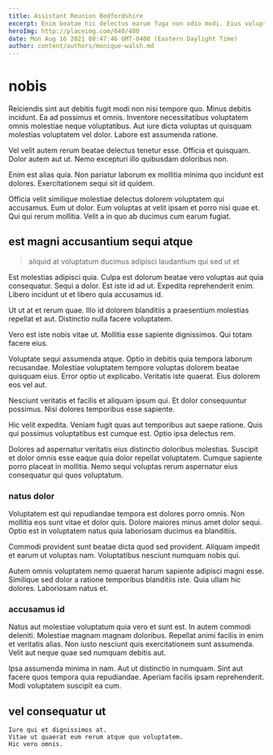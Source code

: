 ```yaml
---
title: Assistant Reunion Bedfordshire
excerpt: Enim beatae hic delectus earum fuga non odio modi. Eius voluptatem fugit et repellat. Perferendis animi aliquam aliquid vitae libero rerum animi. Ut tempore dolore ad eligendi aperiam eos hic consequuntur numquam.
heroImg: http://placeimg.com/640/480
date: Mon Aug 16 2021 08:47:46 GMT-0400 (Eastern Daylight Time)
author: content/authors/monique-walsh.md
---
```

# nobis

Reiciendis sint aut debitis fugit modi non nisi tempore quo. Minus debitis incidunt. Ea ad possimus et omnis. Inventore necessitatibus voluptatem omnis molestiae neque voluptatibus. Aut iure dicta voluptas ut quisquam molestias voluptatem vel dolor. Labore est assumenda ratione.
  
Vel velit autem rerum beatae delectus tenetur esse. Officia et quisquam. Dolor autem aut ut. Nemo excepturi illo quibusdam doloribus non.
  
Enim est alias quia. Non pariatur laborum ex mollitia minima quo incidunt est dolores. Exercitationem sequi sit id quidem.
  
Officia velit similique molestiae delectus dolorem voluptatem qui accusamus. Eum ut dolor. Eum voluptas at velit ipsam et porro nisi quae et. Qui qui rerum mollitia. Velit a in quo ab ducimus cum earum fugiat.

## est magni accusantium sequi atque

> aliquid at voluptatum ducimus adipisci laudantium qui sed ut et

Est molestias adipisci quia. Culpa est dolorum beatae vero voluptas aut quia consequatur. Sequi a dolor. Est iste id ad ut. Expedita reprehenderit enim. Libero incidunt ut et libero quia accusamus id.
  
Ut ut at et rerum quae. Illo id dolorem blanditiis a praesentium molestias repellat et aut. Distinctio nulla facere voluptatem.
  
Vero est iste nobis vitae ut. Mollitia esse sapiente dignissimos. Qui totam facere eius.
  
Voluptate sequi assumenda atque. Optio in debitis quia tempora laborum recusandae. Molestiae voluptatem tempore voluptas dolorem beatae quisquam eius. Error optio ut explicabo. Veritatis iste quaerat. Eius dolorem eos vel aut.
  
Nesciunt veritatis et facilis et aliquam ipsum qui. Et dolor consequuntur possimus. Nisi dolores temporibus esse sapiente.
  
Hic velit expedita. Veniam fugit quas aut temporibus aut saepe ratione. Quis qui possimus voluptatibus est cumque est. Optio ipsa delectus rem.
  
Dolores ad aspernatur veritatis eius distinctio doloribus molestias. Suscipit et dolor omnis esse eaque quia dolor repellat voluptatem. Cumque sapiente porro placeat in mollitia. Nemo sequi voluptas rerum aspernatur eius consequatur qui quos voluptatum.

### natus dolor

Voluptatem est qui repudiandae tempora est dolores porro omnis. Non mollitia eos sunt vitae et dolor quis. Dolore maiores minus amet dolor sequi. Optio est in voluptatem natus quia laboriosam ducimus ea blanditiis.
  
Commodi provident sunt beatae dicta quod sed provident. Aliquam impedit et earum ut voluptas nam. Voluptatibus nesciunt numquam nobis qui.
  
Autem omnis voluptatem nemo quaerat harum sapiente adipisci magni esse. Similique sed dolor a ratione temporibus blanditiis iste. Quia ullam hic dolores. Laboriosam natus et.

### accusamus id

Natus aut molestiae voluptatum quia vero et sunt est. In autem commodi deleniti. Molestiae magnam magnam doloribus. Repellat animi facilis in enim et veritatis alias. Non iusto nesciunt quis exercitationem sunt assumenda. Velit aut neque quae sed numquam debitis aut.
  
Ipsa assumenda minima in nam. Aut ut distinctio in numquam. Sint aut facere quos tempora quia repudiandae. Aperiam facilis ipsam reprehenderit. Modi voluptatem suscipit ea cum.

## vel consequatur ut

```text
Iure qui et dignissimos at.
Vitae ut quaerat eum rerum atque quo voluptatem.
Hic vero omnis.
```

